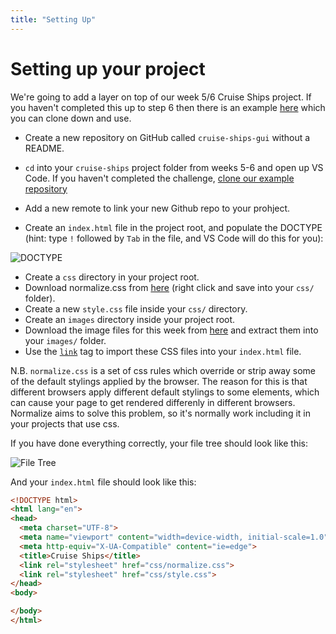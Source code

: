 ```yaml
---
title: "Setting Up"
---
```


# Setting up your project

We're going to add a layer on top of our week 5/6 Cruise Ships project. If you haven't completed this up to step 6 then there is an example [here](https://github.com/MCRcodes/cruise-ships) which you can clone down and use.

- Create a new repository on GitHub called `cruise-ships-gui` without a README. 

- `cd` into your `cruise-ships` project folder from weeks 5-6 and open up VS Code. If you haven't completed the challenge, [clone our example repository](https://github.com/MCRcodes/cruise-ships)
- Add a new remote to link your new Github repo to your prohject.
- Create an `index.html` file in the project root, and populate the DOCTYPE (hint: type `!` followed by `Tab` in the file, and VS Code will do this for you):

![DOCTYPE](https://firebasestorage.googleapis.com/v0/b/avocado-on-toast.appspot.com/o/cruise-ships-gui%2Fvscode-doctype.gif?alt=media&token=44a9069d-ca60-45d2-a616-eb6bd1a019be)

- Create a `css` directory in your project root.
- Download normalize.css from [here](https://necolas.github.io/normalize.css/) (right click and save into your `css/` folder).
- Create a new `style.css` file inside your `css/` directory.
- Create an `images` directory inside your project root.
- Download the image files for this week from [here](https://firebasestorage.googleapis.com/v0/b/avocado-on-toast.appspot.com/o/cruise-ships-gui%2Fimages.zip?alt=media&token=d73afc8f-2e70-4c0e-9781-3423ab2af8b1) and extract them into your `images/` folder.
- Use the [`link`](https://developer.mozilla.org/en-US/docs/Web/HTML/Element/link) tag to import these CSS files into your `index.html` file.
 
N.B. `normalize.css` is a set of css rules which override or strip away some of the default stylings applied by the browser.
The reason for this is that different browsers apply different default stylings to some elements, which can cause your page to get rendered differenly in different browsers.
Normalize aims to solve this problem, so it's normally work including it in your projects that use css.

If you have done everything correctly, your file tree should look like this:

![File Tree](https://firebasestorage.googleapis.com/v0/b/avocado-on-toast.appspot.com/o/cruise-ships-gui%2Ffile_tree.png?alt=media&token=5e1ce877-221b-4788-84a4-ec41541d49f4)

And your `index.html` file should look like this:

```html
<!DOCTYPE html>
<html lang="en">
<head>
  <meta charset="UTF-8">
  <meta name="viewport" content="width=device-width, initial-scale=1.0">
  <meta http-equiv="X-UA-Compatible" content="ie=edge">
  <title>Cruise Ships</title>
  <link rel="stylesheet" href="css/normalize.css">
  <link rel="stylesheet" href="css/style.css">
</head>
<body>

</body>
</html>
```